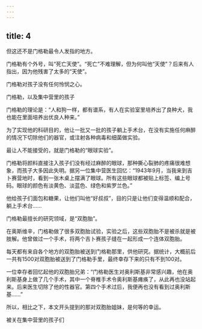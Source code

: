 ```yaml
---
---
---
```

title: 4
---



但这还不是门格勒最令人发指的地方。

门格勒有个外号，叫“死亡天使”。“死亡”不难理解，但为何叫他“天使”？后来有人指出，因为他残害了太多的“天使”。

门格勒对孩子没有任何怜悯之心。

门格勒，以及集中营里的孩子



门格勒的理论是：“人和狗一样，都有谱系，有人在实验室里培养出了良种犬，我也能在里面培养出优良人种来。”

为了实现他的科研目的，他让一批又一批的孩子躺上手术台，在没有实施任何麻醉的情况下切除他们的器官，或注射各种病毒和细菌做实验。

最让人不能接受的，就是门格勒的“眼球实验”。

门格勒将颜料直接注入孩子们没有经过麻醉的眼球，那种撕心裂肺的疼痛很难想象，而孩子大多因此失明。据另一位集中营医生回忆：“1943年9月，当我来到吉卜赛营地时，看到一张木桌上摆满了眼球。所有这些眼球都被贴上标签、编上号码。眼球的颜色有淡黄色、淡蓝色、绿色和紫罗兰色。”

他给孩子们面包和糖果，让他们叫他“好叔叔”，目的只是让他们变得温顺和配合，躺上手术台……

门格勒最擅长的研究领域，是“双胞胎”。

在奥斯维辛，门格勒做了很多双胞胎试验，实验之后，这些双胞胎不是被杀就是被肢解。他曾做过一个手术，将两个吉卜赛孩子缝在一起形成一个连体双胞胎。

每天都有来自各个地方的双胞胎被送到门格勒那里，供他研究。据统计，大概前后一共有1500对双胞胎被送到了门格勒手里，最终幸存下来的只有不到100对。

一位幸存者回忆起他的双胞胎兄弟：“门格勒医生对奥利斯基非常感兴趣，他在奥利斯基身上做了几个手术，其中一个脊椎手术令奥利斯基瘫痪了，从此再也没站起来。后来医生切除了他的性器官。第四个手术过后，我便再也没有看到过奥利斯基……”

所以，相比之下，本文开头提到的那对双胞胎姐妹，是何等的幸运。

被关在集中营里的孩子们